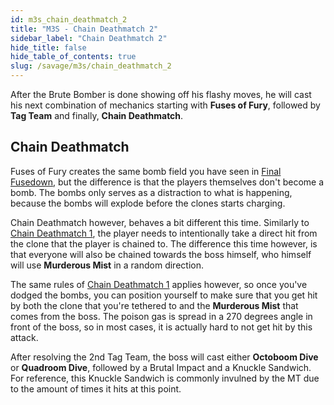 ```yaml
---
id: m3s_chain_deathmatch_2
title: "M3S - Chain Deathmatch 2"
sidebar_label: "Chain Deathmatch 2"
hide_title: false
hide_table_of_contents: true
slug: /savage/m3s/chain_deathmatch_2
---
```


After the Brute Bomber is done showing off his flashy moves, he will cast his next combination of mechanics starting with <strong>Fuses of Fury</strong>, followed by <strong>Tag Team</strong> and finally, <strong>Chain Deathmatch</strong>.

## Chain Deathmatch

Fuses of Fury creates the same bomb field you have seen in [Final Fusedown](/savage/m3s/final_fusedown), but the difference is that the players themselves don't become a bomb. The bombs only serves as a distraction to what is happening, because the bombs will explode before the clones starts charging. 

Chain Deathmatch however, behaves a bit different this time. Similarly to [Chain Deathmatch 1](/savage/m3s/chain_deathmatch_1), the player needs to intentionally take a direct hit from the clone that the player is chained to. The difference this time however, is that everyone will also be chained towards the boss himself, who himself will use <strong>Murderous Mist</strong> in a random direction.

The same rules of [Chain Deathmatch 1](/savage/m3s/chain_deathmatch_1) applies however, so once you've dodged the bombs, you can position yourself to make sure that you get hit by both the clone that you're tethered to and the <strong>Murderous Mist</strong> that comes from the boss. The poison gas is spread in a 270 degrees angle in front of the boss, so in most cases, it is actually hard to not get hit by this attack.

<KittenAsset path='m3s/tag_team_2.gif' />

After resolving the 2nd Tag Team, the boss will cast either <strong>Octoboom Dive</strong> or <strong>Quadroom Dive</strong>, followed by a <Raidwide>Brutal Impact</Raidwide> and a <Tankbuster>Knuckle Sandwich</Tankbuster>. For reference, this <Tankbuster>Knuckle Sandwich</Tankbuster> is commonly invulned by the MT due to the amount of times it hits at this point.